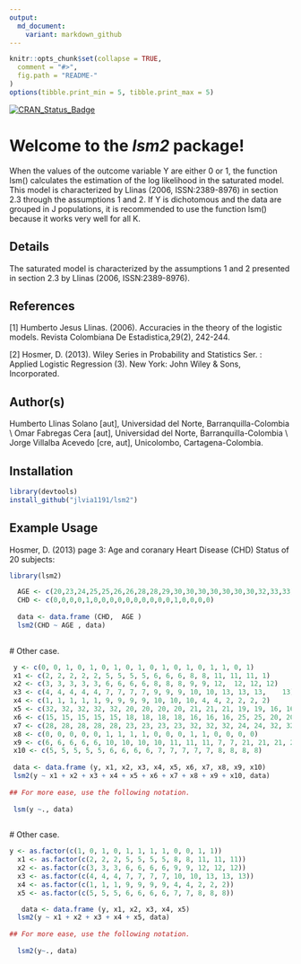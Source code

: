 ```yaml
---
output:
  md_document:
    variant: markdown_github
---
```


```r
knitr::opts_chunk$set(collapse = TRUE,
  comment = "#>",
  fig.path = "README-"
)
options(tibble.print_min = 5, tibble.print_max = 5)
```


[![CRAN\_Status\_Badge](http://www.r-pkg.org/badges/version/lsm)](https://cran.r-project.org/package=lsm)

Welcome to the *lsm2* package!
=================================


 When the values of the outcome variable Y are either 0 or 1, the function lsm() calculates the estimation of the log likelihood in the saturated model. This model is characterized by Llinas (2006, ISSN:2389-8976) in section 2.3 through the assumptions 1 and 2. If Y is dichotomous and the data are grouped in J populations, it is recommended to use the function lsm() because it works very well for all K.

Details
------

The saturated model is characterized by the assumptions 1 and 2 presented in section 2.3 by Llinas (2006, ISSN:2389-8976).


References
------

[1] Humberto Jesus Llinas. (2006). Accuracies in the theory of the logistic models. Revista Colombiana
De Estadistica,29(2), 242-244.

[2] Hosmer, D. (2013). Wiley Series in Probability and Statistics Ser. : Applied Logistic Regression (3).
New York: John Wiley &amp; Sons, Incorporated.


Author(s)
------
 Humberto Llinas Solano [aut], Universidad del Norte, Barranquilla-Colombia \\ Omar Fabregas Cera [aut], Universidad del Norte, Barranquilla-Colombia \\ Jorge Villalba Acevedo [cre, aut], Unicolombo, Cartagena-Colombia.

Installation
------------

``` r
library(devtools)
install_github("jlvia1191/lsm2")
```

Example Usage
-------------

 Hosmer, D. (2013) page 3: Age and coranary Heart Disease (CHD) Status of 20 subjects:

```r
library(lsm2)

  AGE <- c(20,23,24,25,25,26,26,28,28,29,30,30,30,30,30,30,30,32,33,33)
  CHD <- c(0,0,0,0,1,0,0,0,0,0,0,0,0,0,0,1,0,0,0,0)
  
  data <- data.frame (CHD,  AGE )
  lsm2(CHD ~ AGE , data)
 
```

 # Other case.

``` r
 
 y <- c(0, 0, 1, 0, 1, 0, 1, 0, 1, 0, 1, 0, 1, 0, 1, 1, 0, 1)
 x1	<- c(2, 2, 2, 2, 2, 5, 5, 5, 5, 6, 6, 6, 8, 8, 11, 11, 11, 1)
 x2	<- c(3, 3, 3, 3, 3, 6, 6, 6, 6, 8, 8, 8, 9, 9, 12,	12,	12,	12)
 x3	<- c(4, 4, 4, 4, 4, 7, 7, 7, 7, 9, 9, 9, 10, 10, 13, 13, 13,	13)
 x4	<- c(1, 1, 1, 1, 1, 9, 9, 9, 9, 10, 10, 10, 4, 4, 2, 2, 2, 2)
 x5	<- c(32, 32, 32, 32, 32, 20, 20, 20, 20, 21, 21, 21, 19, 19, 16, 16, 16, 16)
 x6	<- c(15, 15, 15, 15, 15, 18, 18, 18, 18, 16, 16, 16, 25, 25, 20, 20, 20, 20)
 x7	<- c(28, 28, 28, 28, 28, 23, 23, 23, 23, 32, 32, 32, 24, 24, 32, 32, 32, 32)
 x8	<- c(0, 0, 0, 0, 0, 1, 1, 1, 1, 0, 0, 0, 1, 1, 0, 0, 0, 0)
 x9	<- c(6, 6, 6, 6, 6, 10, 10, 10, 10, 11, 11, 11, 7, 7, 21, 21, 21, 21)
 x10 <- c(5, 5, 5, 5, 5, 6, 6, 6, 6, 7, 7, 7, 7, 7, 8, 8, 8, 8)
 
 data <- data.frame (y, x1, x2, x3, x4, x5, x6, x7, x8, x9, x10)
 lsm2(y ~ x1 + x2 + x3 + x4 + x5 + x6 + x7 + x8 + x9 + x10, data)
 
## For more ease, use the following notation.
 
 lsm(y ~., data)
 
```

 # Other case.

```r

y <- as.factor(c(1, 0, 1, 0, 1, 1, 1, 1, 0, 0, 1, 1))
  x1 <-	as.factor(c(2, 2, 2, 5, 5, 5, 5, 8, 8, 11, 11, 11))
  x2 <-	as.factor(c(3, 3, 3, 6, 6, 6, 6, 9, 9, 12, 12, 12))
  x3 <-	as.factor(c(4, 4, 4, 7, 7, 7, 7, 10, 10, 13, 13, 13))
  x4 <-	as.factor(c(1, 1, 1, 9, 9, 9, 9, 4, 4, 2, 2, 2))
  x5 <-	as.factor(c(5, 5, 5, 6, 6, 6, 6, 7, 7, 8, 8, 8))

   data <- data.frame (y, x1, x2, x3, x4, x5) 
  lsm2(y ~ x1 + x2 + x3 + x4 + x5, data)
  
## For more ease, use the following notation.
  
  lsm2(y~., data)
```

